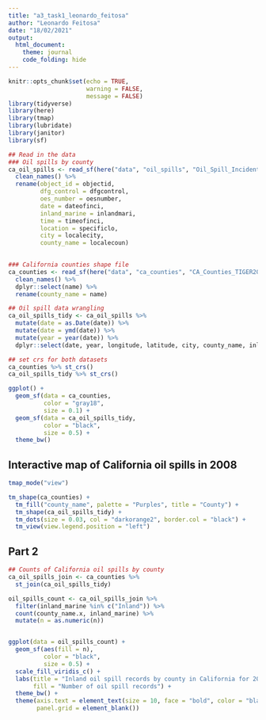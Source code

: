 ```yaml
---
title: "a3_task1_leonardo_feitosa"
author: "Leonardo Feitosa"
date: "18/02/2021"
output: 
  html_document:
    theme: journal
    code_folding: hide
---
```


```r
knitr::opts_chunk$set(echo = TRUE,
                      warning = FALSE,
                      message = FALSE)
library(tidyverse)
library(here)
library(tmap)
library(lubridate)
library(janitor)
library(sf)
```



```r
## Read in the data
### Oil spills by county
ca_oil_spills <- read_sf(here("data", "oil_spills", "Oil_Spill_Incident_Tracking_%5Bds394%5D.shp")) %>% 
  clean_names() %>% 
  rename(object_id = objectid,
         dfg_control = dfgcontrol,
         oes_number = oesnumber,
         date = dateofinci,
         inland_marine = inlandmari,
         time = timeofinci,
         location = specificlo,
         city = localecity,
         county_name = localecoun) 

  
### California counties shape file
ca_counties <- read_sf(here("data", "ca_counties", "CA_Counties_TIGER2016.shp")) %>% 
  clean_names() %>% 
  dplyr::select(name) %>% 
  rename(county_name = name)
```


```r
## Oil spill data wrangling
ca_oil_spills_tidy <- ca_oil_spills %>%
  mutate(date = as.Date(date)) %>% 
  mutate(date = ymd(date)) %>% 
  mutate(year = year(date)) %>% 
  dplyr::select(date, year, longitude, latitude, city, county_name, inland_marine)
```

```r
## set crs for both datasets
ca_counties %>% st_crs()
ca_oil_spills_tidy %>% st_crs()

```


```r
ggplot() +
  geom_sf(data = ca_counties,
          color = "gray18",
          size = 0.1) +
  geom_sf(data = ca_oil_spills_tidy,
          color = "black",
          size = 0.5) +
  theme_bw()
```

## Interactive map of California oil spills in 2008

```r
tmap_mode("view")

tm_shape(ca_counties) +
  tm_fill("county_name", palette = "Purples", title = "County") +
  tm_shape(ca_oil_spills_tidy) +
  tm_dots(size = 0.03, col = "darkorange2", border.col = "black") +
  tm_view(view.legend.position = "left")
```




## Part 2

```r
## Counts of California oil spills by county
ca_oil_spills_join <- ca_counties %>% 
  st_join(ca_oil_spills_tidy)

oil_spills_count <- ca_oil_spills_join %>% 
  filter(inland_marine %in% c("Inland")) %>% 
  count(county_name.x, inland_marine) %>%
  mutate(n = as.numeric(n))


ggplot(data = oil_spills_count) +
  geom_sf(aes(fill = n),
          color = "black",
          size = 0.5) +
  scale_fill_viridis_c() +
  labs(title = "Inland oil spill records by county in California for 2008",
       fill = "Number of oil spill records") +
  theme_bw() +
  theme(axis.text = element_text(size = 10, face = "bold", color = "black"),
        panel.grid = element_blank())
```






















